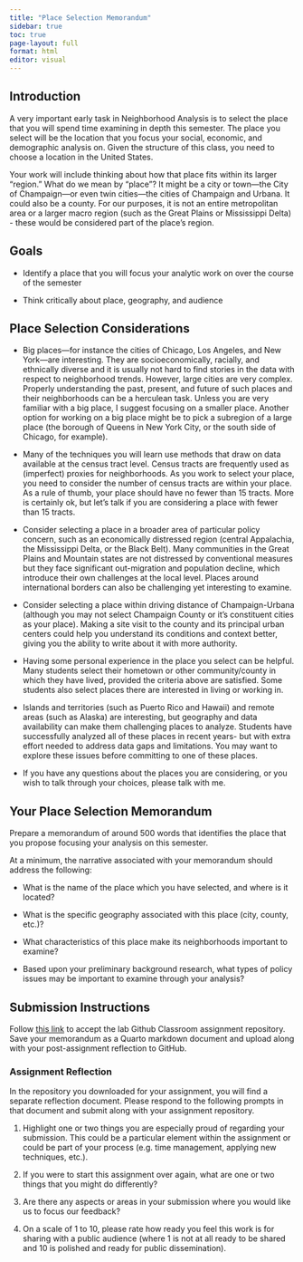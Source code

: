 ```yaml
---
title: "Place Selection Memorandum"
sidebar: true
toc: true
page-layout: full
format: html
editor: visual
---
```


## Introduction

A very important early task in Neighborhood Analysis is to select the place that you will spend time examining in depth this semester. The place you select will be the location that you focus your social, economic, and demographic analysis on. Given the structure of this class, you need to choose a location in the United States.

Your work will include thinking about how that place fits within its larger "region." What do we mean by "place"? It might be a city or town---the City of Champaign---or even twin cities---the cities of Champaign and Urbana. It could also be a county. For our purposes, it is not an entire metropolitan area or a larger macro region (such as the Great Plains or Mississippi Delta) - these would be considered part of the place's region.

## Goals

-   Identify a place that you will focus your analytic work on over the course of the semester

-   Think critically about place, geography, and audience

## Place Selection Considerations

-   Big places---for instance the cities of Chicago, Los Angeles, and New York---are interesting. They are socioeconomically, racially, and ethnically diverse and it is usually not hard to find stories in the data with respect to neighborhood trends. However, large cities are very complex. Properly understanding the past, present, and future of such places and their neighborhoods can be a herculean task. Unless you are very familiar with a big place, I suggest focusing on a smaller place. Another option for working on a big place might be to pick a subregion of a large place (the borough of Queens in New York City, or the south side of Chicago, for example).

-   Many of the techniques you will learn use methods that draw on data available at the census tract level. Census tracts are frequently used as (imperfect) proxies for neighborhoods. As you work to select your place, you need to consider the number of census tracts are within your place. As a rule of thumb, your place should have no fewer than 15 tracts. More is certainly ok, but let's talk if you are considering a place with fewer than 15 tracts.

-   Consider selecting a place in a broader area of particular policy concern, such as an economically distressed region (central Appalachia, the Mississippi Delta, or the Black Belt). Many communities in the Great Plains and Mountain states are not distressed by conventional measures but they face significant out-migration and population decline, which introduce their own challenges at the local level. Places around international borders can also be challenging yet interesting to examine.

-   Consider selecting a place within driving distance of Champaign-Urbana (although you may not select Champaign County or it's constituent cities as your place). Making a site visit to the county and its principal urban centers could help you understand its conditions and context better, giving you the ability to write about it with more authority.

-   Having some personal experience in the place you select can be helpful. Many students select their hometown or other community/county in which they have lived, provided the criteria above are satisfied. Some students also select places there are interested in living or working in.

-   Islands and territories (such as Puerto Rico and Hawaii) and remote areas (such as Alaska) are interesting, but geography and data availability can make them challenging places to analyze. Students have successfully analyzed all of these places in recent years- but with extra effort needed to address data gaps and limitations. You may want to explore these issues before committing to one of these places.

-   If you have any questions about the places you are considering, or you wish to talk through your choices, please talk with me.

## Your Place Selection Memorandum

Prepare a memorandum of around 500 words that identifies the place that you propose focusing your analysis on this semester.

At a minimum, the narrative associated with your memorandum should address the following:

-   What is the name of the place which you have selected, and where is it located?

-   What is the specific geography associated with this place (city, county, etc.)?

-   What characteristics of this place make its neighborhoods important to examine?

-   Based upon your preliminary background research, what types of policy issues may be important to examine through your analysis?

## Submission Instructions

Follow [this link](https://classroom.github.com/a/8hQfqrlk) to accept the lab Github Classroom assignment repository. Save your memorandum as a Quarto markdown document and upload along with your post-assignment reflection to GitHub.

### Assignment Reflection

In the repository you downloaded for your assignment, you will find a separate reflection document. Please respond to the following prompts in that document and submit along with your assignment repository.

1.  Highlight one or two things you are especially proud of regarding your submission. This could be a particular element within the assignment or could be part of your process (e.g. time management, applying new techniques, etc.).

2.  If you were to start this assignment over again, what are one or two things that you might do differently?

3.  Are there any aspects or areas in your submission where you would like us to focus our feedback?

4.  On a scale of 1 to 10, please rate how ready you feel this work is for sharing with a public audience (where 1 is not at all ready to be shared and 10 is polished and ready for public dissemination).
